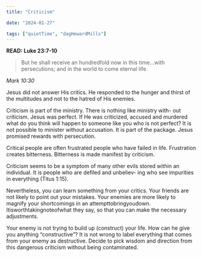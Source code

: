 ```yaml
---
title: "Criticism"

date: "2024-01-27"

tags: ["quietTime", "dagHewardMills"]
---
```


**READ: Luke 23:7-10**

> But he shall receive an hundredfold now in this time...with persecutions; and in the world to come eternal life.

_Mark 10:30_

Jesus did not answer His critics. He responded to the hunger and thirst of the multitudes and not to the hatred of His enemies.

Criticism is part of the ministry. There is nothing like ministry with- out criticism. Jesus was perfect. If He was criticized, accused and murdered what do you think will happen to someone like you who is not perfect? It is not possible to minister without accusation. It is part of the package. Jesus promised rewards with persecution.

Critical people are often frustrated people who have failed in life. Frustration creates bitterness. Bitterness is made manifest by criticism.

Criticism seems to be a symptom of many other evils stored within an individual. It is people who are defiled and unbeliev- ing who see impurities in everything (Titus 1:15).

Nevertheless, you can learn something from your critics. Your friends are not likely to point out your mistakes. Your enemies are more likely to magnify your shortcomings in an attempttobringyoudown. Itisworthtakingnoteofwhat they say, so that you can make the necessary adjustments.

Your enemy is not trying to build up (construct) your life. How can he give you anything “constructive”? It is not wrong to label everything that comes from your enemy as destructive. Decide to pick wisdom and direction from this dangerous criticism without being contaminated.

